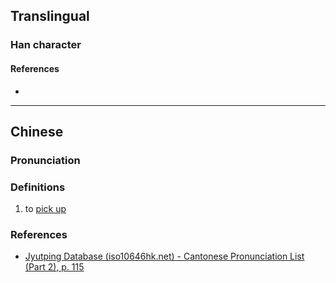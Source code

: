 {{character info/new}}
==Translingual==

===Han character===
{{Han char|rn=64|rad=手|as=08|sn=11|four=|canj=QYFE|ids=⿰扌叔}}

====References====
* {{Han ref|kx=0437.140|dkj=12257|dj=0787.040|hdz=31895.040|uh=6393|ud=25491}}

----

==Chinese==
{{zh-forms|alt=叔}}

===Pronunciation===
{{zh-pron
|m=shū
|c=suk1
|h=pfs=
|md=
|mn=
|w=
|mc=y
|oc=y
|cat=v
}}

===Definitions===
{{zh-hanzi}}

# to [[pick up]]

===References===
* [http://www.iso10646hk.net/jp/document/download.jsp Jyutping Database (iso10646hk.net) - Cantonese Pronunciation List (Part 2), p. 115]